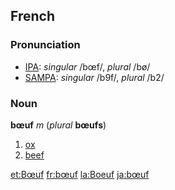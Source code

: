 ==French==
===Pronunciation===
*[[w:IPA|IPA]]: ''singular'' /bœf/, ''plural'' /bø/
*[[w:SAMPA|SAMPA]]: ''singular'' /b9f/, ''plural'' /b2/

===Noun===
'''bœuf''' ''m'' (''plural'' '''bœufs''')

#[[ox]]
#[[beef]]

[[et:Bœuf]]
[[fr:bœuf]]
[[la:Boeuf]]
[[ja:bœuf]]